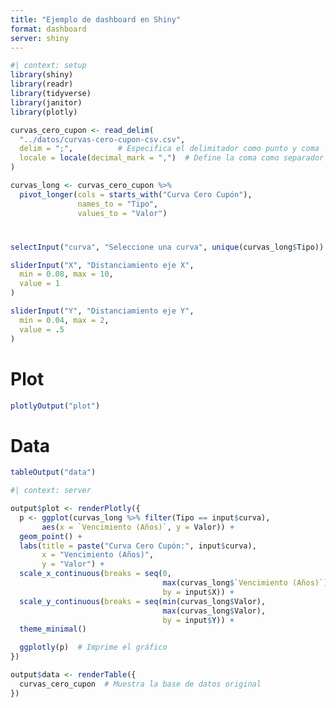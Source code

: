 ```yaml
---
title: "Ejemplo de dashboard en Shiny"
format: dashboard
server: shiny
---
```


```r
#| context: setup
library(shiny)
library(readr)
library(tidyverse)
library(janitor)
library(plotly)

curvas_cero_cupon <- read_delim(
  "../datos/curvas-cero-cupon-csv.csv",
  delim = ";",          # Especifica el delimitador como punto y coma
  locale = locale(decimal_mark = ",")  # Define la coma como separador decimal
)

curvas_long <- curvas_cero_cupon %>%
  pivot_longer(cols = starts_with("Curva Cero Cupón"), 
               names_to = "Tipo", 
               values_to = "Valor")
```

# {.sidebar}


```r
selectInput("curva", "Seleccione una curva", unique(curvas_long$Tipo))

sliderInput("X", "Distanciamiento eje X",
  min = 0.08, max = 10,
  value = 1
)

sliderInput("Y", "Distanciamiento eje Y",
  min = 0.04, max = 2,
  value = .5
)
```

# Plot

```r
plotlyOutput("plot")
```

# Data

```r
tableOutput("data")
```

```r
#| context: server

output$plot <- renderPlotly({
  p <- ggplot(curvas_long %>% filter(Tipo == input$curva), 
       aes(x = `Vencimiento (Años)`, y = Valor)) + 
  geom_point() + 
  labs(title = paste("Curva Cero Cupón:", input$curva),
       x = "Vencimiento (Años)",
       y = "Valor") +
  scale_x_continuous(breaks = seq(0, 
                                  max(curvas_long$`Vencimiento (Años)`), 
                                  by = input$X)) + 
  scale_y_continuous(breaks = seq(min(curvas_long$Valor), 
                                  max(curvas_long$Valor), 
                                  by = input$Y)) +
  theme_minimal()

  ggplotly(p)  # Imprime el gráfico
})

output$data <- renderTable({
  curvas_cero_cupon  # Muestra la base de datos original
})
```
